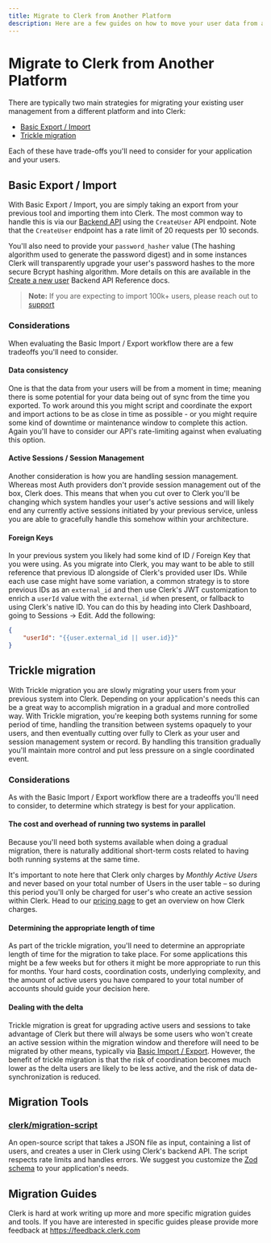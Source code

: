 ---
title: Migrate to Clerk from Another Platform
description: Here are a few guides on how to move your user data from another auth platform to Clerk.
---


# Migrate to Clerk from Another Platform

There are typically two main strategies for migrating your existing user management from a different platform and into Clerk:
- [Basic Export / Import](#basic-export-import)
- [Trickle migration](#trickle-migration)

Each of these have trade-offs you'll need to consider for your application and your users. 

## Basic Export / Import

With Basic Export / Import, you are simply taking an export from your previous tool and importing them into Clerk. The most common way to handle this is via our [Backend API](/docs/reference/backend-api/tag/Users#operation/CreateUser) using the `CreateUser` API endpoint. Note that the `CreateUser` endpoint has a rate limit of 20 requests per 10 seconds. 

You'll also need to provide your `password_hasher` value (The hashing algorithm used to generate the password digest) and in some instances Clerk will transparently upgrade your user's password hashes to the more secure Bcrypt hashing algorithm. More details on this are available in the [Create a new user](/docs/reference/backend-api/tag/Users#operation/CreateUser!path=password_hasher&t=request) Backend API Reference docs.  

> **Note:** If you are expecting to import 100k+ users, please reach out to [support](mailto:support@clerk.dev) 

### Considerations
When evaluating the Basic Import / Export workflow there are a few tradeoffs you'll need to consider. 

#### Data consistency
One is that the data from your users will be from a moment in time; meaning there is some potential for your data being out of sync from the time you exported. To work around this you might script and coordinate the export and import actions to be as close in time as possible - or you might require some kind of downtime or maintenance window to complete this action. Again you'll have to consider our API's rate-limiting against when evaluating this option. 


#### Active Sessions / Session Management
Another consideration is how you are handling session management. Whereas most Auth providers don't provide session management out of the box, Clerk does. This means that when you cut over to Clerk you'll be changing which system handles your user's active sessions and will likely end any currently active sessions initiated by your previous service, unless you are able to gracefully handle this somehow within your architecture.

#### Foreign Keys
In your previous system you likely had some kind of ID / Foreign Key that you were using. As you migrate into Clerk, you may want to be able to still reference that previous ID alongside of Clerk's provided user IDs. While each use case might have some variation, a common strategy is to store previous IDs as an `external_id` and then use Clerk's JWT customization to enrich a `userId` value with the `external_id` when present, or fallback to using Clerk's native ID. You can do this by heading into Clerk Dashboard, going to Sessions -> Edit. Add the following:

```json
{
	"userId": "{{user.external_id || user.id}}"
}
``````


## Trickle migration
With Trickle migration you are slowly migrating your users from your previous system into Clerk. Depending on your application's needs this can be a great way to accomplish migration in a gradual and more controlled way. With Trickle migration, you're keeping both systems running for some period of time, handling the transition between systems opaquely to your users, and then eventually cutting over fully to Clerk as your user and session management system or record. By handling this transition gradually you'll maintain more control and put less pressure on a single coordinated event.

### Considerations
As with the Basic Import / Export workflow there are a tradeoffs you'll need to consider, to determine which strategy is best for your application.

#### The cost and overhead of running two systems in parallel 
Because you'll need both systems available when doing a gradual migration, there is naturally additional short-term costs related to having both running systems at the same time. 

It's important to note here that Clerk only charges by *Monthly Active Users* and never based on your total number of Users in the user table – so during this period you'll only be charged for user's who create an active session within Clerk. Head to our [pricing page](/pricing) to get an overview on how Clerk charges.

#### Determining the appropriate length of time
As part of the trickle migration, you'll need to determine an appropriate length of time for the migration to take place. For some applications this might be a few weeks but for others it might be more appropriate to run this for months. Your hard costs, coordination costs, underlying complexity, and the amount of active users you have compared to your total number of accounts should guide your decision here.

#### Dealing with the delta
Trickle migration is great for upgrading active users and sessions to take advantage of Clerk but there will always be some users who won't create an active session within the migration window and therefore will need to be migrated by other means, typically via [Basic Import / Export](#basic-export-import). However, the benefit of trickle migration is that the risk of coordination becomes much lower as the delta users are likely to be less active, and the risk of data de-synchronization is reduced. 

## Migration Tools

### [clerk/migration-script]("https://github.com/clerk/migration-script")
An open-source script that takes a JSON file as input, containing a list of users, and creates a user in Clerk using Clerk's backend API. The script respects rate limits and handles errors. We suggest you customize the [Zod schema]("https://github.com/clerk/migration-script/blob/main/index.ts#L25-L43") to your application's needs.

## Migration Guides
Clerk is hard at work writing up more and more specific migration guides and tools. If you have are interested in specific guides please provide more feedback at https://feedback.clerk.com

<div className="container mx-auto my-4">
    <div className="grid grid-cols-1 gap-6 md:grid-cols-2">
        <Cards
            title="Firebase"
            description="Learn how to migrate from Firebase to Clerk quickly and easily."
            link="/docs/deployments/migrate-from-firebase"
            cta="Learn more"
        />
    </div>
</div>

